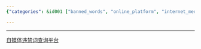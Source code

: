 ```yaml
---
{"categories": &id001 ["banned_words", "online_platform", "internet_media", "querying_and_updating", "tutorial", "content_moderation", "word_filtering"], "category": "Platform Tutorials", "date": "2022-10-12 06:47:37", "description": "The article presents an online platform that allows users to check and modify the list of banned words in internet media. The platform's tutorial link is also provided.", "tags": *id001, "title": "自媒体违禁词获取平台 在线更新违禁词语 Censored Word Online Query With Latest Update"}

---
```


------

[自媒体违禁词查询平台](https://zhuanlan.zhihu.com/p/518650680)

